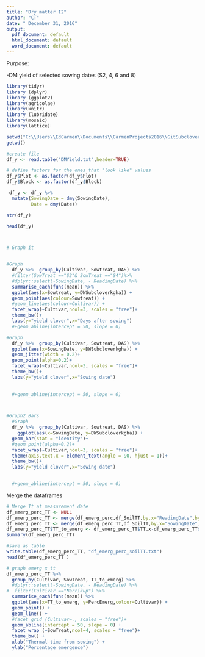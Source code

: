```yaml
---
title: "Dry matter I2"
author: "CT"
date: " December 31, 2016"
output:
  pdf_document: default
  html_document: default
  word_document: default
---
```


Purpose:

-DM yield of selected sowing dates (S2, 4, 6 and 8) 



```r
library(tidyr)
library (dplyr)
library (ggplot2)
library(agricolae)
library(knitr)
library (lubridate)
library(mosaic)
library(lattice)
```


```r
setwd("C:\\Users\\EdCarmen\\Documents\\CarmenProjects2016\\GitSubclover\\DMYield")
getwd()

#create file
df_y <- read.table("DMYield.txt",header=TRUE)

# define factors for the ones that "look like" values
df_y$Plot <- as.factor(df_y$Plot)
df_y$Block <- as.factor(df_y$Block)

 df_y <- df_y %>%
  mutate(SowingDate = dmy(SowingDate), 
         Date = dmy(Date))

str(df_y)

head(df_y)




```

```r
# Graph it 


#Graph         
  df_y %>%  group_by(Cultivar, Sowtreat, DAS) %>%
  #filter(SowTreat =="S2"& SowTreat =="S4")%>%
  #dplyr::select(-SowingDate, - ReadingDate) %>%
  summarise_each(funs(mean)) %>%
  ggplot(aes(x=Sowtreat, y=DWSubcloverkgha)) + 
  geom_point(aes(colour=Sowtreat)) +
  #geom_line(aes(colour=Cultivar)) +
  facet_wrap(~Cultivar,ncol=3, scales = "free")+
  theme_bw()+
  labs(y="yield clover",x="Days after sowing") 
  #+geom_abline(intercept = 50, slope = 0)


```





```r
#Graph         
  df_y %>%  group_by(Cultivar, Sowtreat, DAS) %>%
  ggplot(aes(x=SowingDate, y=DWSubcloverkgha)) + 
  geom_jitter(width = 0.2)+
  geom_point(alpha=0.2)+
  facet_wrap(~Cultivar,ncol=3, scales = "free")+
  theme_bw()+
  labs(y="yield clover",x="Sowing date") 
  
  
  #+geom_abline(intercept = 50, slope = 0)




```


```r

#Graph2 Bars         
  #Graph         
  df_y %>%  group_by(Cultivar, Sowtreat, DAS) %>%
    ggplot(aes(x=SowingDate, y=DWSubcloverkgha)) + 
  geom_bar(stat = "identity")+
  #geom_point(alpha=0.2)+
  facet_wrap(~Cultivar,ncol=3, scales = "free")+
  theme(axis.text.x = element_text(angle = 90, hjust = 1))+
  theme_bw()+
  labs(y="yield clover",x="Sowing date") 

   
  #+geom_abline(intercept = 50, slope = 0)
```

Merge the dataframes 

```r

# Merge Tt at measurement date
df_emerg_perc_TT <- NULL
df_emerg_perc_TT <- merge(df_emerg_perc,df_SoilTT,by.x="ReadingDate",by.y="Date")
df_emerg_perc_TT <- merge(df_emerg_perc_TT,df_SoilTT,by.x="SowingDate",by.y="Date")
df_emerg_perc_TT$TT_to_emerg <- df_emerg_perc_TT$TT.x-df_emerg_perc_TT$TT.y
summary(df_emerg_perc_TT)

#save as table 
write.table(df_emerg_perc_TT, "df_emerg_perc_soilTT.txt")
head(df_emerg_perc_TT )

# graph emerg x tt
df_emerg_perc_TT %>%
  group_by(Cultivar, SowTreat, TT_to_emerg) %>%
  #dplyr::select(-SowingDate, - ReadingDate) %>%
#  filter(Cultivar =="Narrikup") %>%
  summarise_each(funs(mean)) %>%
  ggplot(aes(x=TT_to_emerg, y=PercEmerg,colour=Cultivar)) + 
  geom_point() +
  geom_line() +
  #facet_grid (Cultivar~., scales = "free")+
  geom_abline(intercept = 50, slope = 0) +
  facet_wrap (~SowTreat,ncol=4, scales = "free")+
  theme_bw() +
  xlab("Thermal-time from sowing") +
  ylab("Percentage emergence")


```

